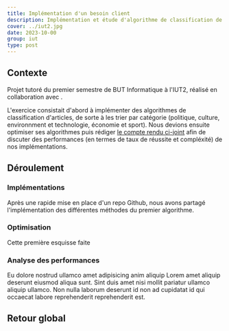 ```yaml
---
title: Implémentation d'un besoin client
description: Implémentation et étude d'algorithme de classification de dépèches
cover: ../iut2.jpg
date: 2023-10-00
group: iut
type: post
---
```




## Contexte

Projet tutoré du premier semestre de BUT Informatique à l'IUT2,
réalisé en collaboration avec <Author id="thuillim"/>.

L'exercice consistait d'abord à implémenter des algorithmes de classification d'articles,
de sorte à les trier par catégorie (politique, culture, environnment et technologie, économie et sport).
Nous devions ensuite optimiser ses algorithmes puis rédiger <a href={reportUrl}>le compte rendu ci-joint</a>
afin de discuter des performances (en termes de taux de réussite et compléxité)
de nos implémentations.

## Déroulement

### Implémentations

Après une rapide mise en place d'un repo Github,
nous avons partagé l'implémentation des différentes méthodes du premier algorithme.

### Optimisation

Cette première esquisse faite

### Analyse des performances

Eu dolore nostrud ullamco amet adipisicing anim aliquip Lorem amet aliquip deserunt eiusmod aliqua sunt. Sint duis amet nisi mollit pariatur ullamco aliquip ullamco. Non nulla laborum deserunt id non ad cupidatat id qui occaecat labore reprehenderit reprehenderit est.

## Retour global
